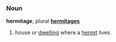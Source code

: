 ===Noun===
'''hermitage''', plural '''[[hermitages]]'''

# house or [[dwelling]] where a [[hermit]] lives